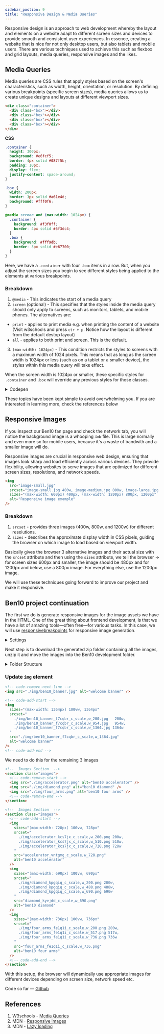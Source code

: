 ```yaml
---
sidebar_postion: 9
title: "Responsive Design & Media Queries"
---
```


Responsive design is an approach to web development whereby the layout and elements on a website adapt to different screen sizes and devices to provide smooth and consistent user experiences. In essence, creating a website that is nice for not only desktop users, but also tablets and mobile users. There are various techniques used to achieve this such as flexbox and grid layouts, media queries, responsive images and the likes.

## Media Queries

Media queries are CSS rules that apply styles based on the screen's characteristics, such as width, height, orientation, or resolution. By defining various breakpoints (specific screen sizes), media queries allows us to create unique designs and layouts at different viewport sizes.

```html
<div class="container">
  <div class="box"></div>
  <div class="box"></div>
  <div class="box"></div>
  <div class="box"></div>
</div>
```

**CSS**

```css
.container {
  height: 300px;
  background: #e6fcf5;
  border: 4px solid #087f5b;
  padding: 10px;
  display: flex;
  justify-content: space-around;
}

.box {
  width: 200px;
  border: 3px solid #a61e4d;
  background: #fff0f6;
}

@media screen and (max-width: 1024px) {
  .container {
    background: #f3f0ff;
    border: 4px solid #5f3dc4;
  }
  .box {
    background: #fff9db;
    border: 3px solid #e67700;
  }
}
```

Here, we have a `.container` with four `.box` items in a row. But, when you adjust the screen sizes you begin to see different styles being applied to the elements at various breakpoints.

### Breakdown

1. `@media` - This indicates the start of a media query
2. `screen` (optional) - This specifies that the styles inside the media query should only apply to screens, such as monitors, tablets, and mobile phones. The alternatives are:

- `print` - applies to print media e.g. when printing the content of a website (Visit w3schools and press `ctr + p`. Notice how the layout is different from the default destop layout)
- `all` - applies to both print and screen. This is the default.

3. `(max-width: 1024px)` - This condition restricts the styles to screens with a maximum width of 1024 pixels. This means that as long as the screen width is 1024px or less (such as on a tablet or a smaller device), the styles within this media query will take effect.

When the screen width is 1024px or smaller, these specific styles for `.container` and `.box` will override any previous styles for those classes.

<details>
  <summary>Codepen</summary>
  <p>
    Open the codepen editor in a separate tab and decrease the viewport width to
    see the changes.
  </p>
  <iframe
    height="600"
    style={{ width: "100%" }}
    scrolling="no"
    title="bg-image"
    src="https://codepen.io/kolawole-abdullah-solahudeen/embed/ExqdLev?default-tab=html%2Cresult&editable=true"
    frameborder="no"
    loading="lazy"
    allowtransparency="true"
    allowfullscreen="true"
  >
    See the Pen{" "}
    <a href="https://codepen.io/kolawole-abdullah-solahudeen/pen/mdNjwrX">
      bg-image
    </a>{" "}
    by Kolawole Abdullah Solahudeen (
    <a href="https://codepen.io/kolawole-abdullah-solahudeen">
      @kolawole-abdullah-solahudeen
    </a>
    ) on <a href="https://codepen.io">CodePen</a>.
  </iframe>
</details>

These topics have been kept simple to avoid overwhelming you. If you are interested in learning more, check the references below

## Responsive Images

If you inspect our Ben10 fan page and check the network tab, you will notice the background image is a whooping `4mb` file. This is large normally and even more so for mobile users, because it's a waste of bandwith and a smaller image will do.

Responsive images are crucial in responsive web design, ensuring that images look sharp and load efficiently across various devices. They provide flexibility, allowing websites to serve images that are optimized for different screen sizes, resolutions, and network speeds.

```html
<img
  src="image-small.jpg"
  srcset="image-small.jpg 400w, image-medium.jpg 800w, image-large.jpg 1200w"
  sizes="(max-width: 600px) 400px, (max-width: 1200px) 800px, 1200px"
  alt="Responsive image example"
/>
```

### Breakdown

1. `srcset` - provides three images (400w, 800w, and 1200w) for different resolutions.
2. `sizes` - describes the approximate display width in CSS pixels, guiding the browser on which image to load based on viewport width.

Basically gives the browser 3 alternative images and their actual size with the `srcset` attribute and then using the `sizes` attribute, we tell the browser -> for screen sizes 600px and smaller, the image should be 480px and for 1200px and below, use a 800px image. For everything else, use the 1200px image.

We will use these techniques going forward to improve our project and make it responsive.

## Ben10 project continuation

The first we do is generate responsive images for the image assets we have in the HTML. One of the great thing about frontend development, is that we have a lot of amazing tools—often free—for various tasks.
In this case, we will use [responsivebreakpoints](https://www.responsivebreakpoints.com/) for responsive image generation.


<details>
  <summary>Settings</summary>
  <img src={responsive_breakpoints} alt="responsive breakpoints settings" />
  <p>
    - **Max images** - The maximum number of responsive images to be geenrated
    from the original image.
  </p>
  <img src={responsive_result} alt="responsive breakpoints results" />
</details>

Next step is to download the generated zip folder containing all the images, unzip it and move the images into the Ben10 development folder.

<details>
  <summary>Folder Structure</summary>
  <img src={generated_img} alt="folder structure" />
</details>

### Update `img` element

```html title="index.html"
<!-- code-remove-next-line -->
<img src="./img/ben10_banner.jpg" alt="welcome banner" />
```

```html
<!-- code-add-start -->
<img
  sizes="(max-width: 1364px) 100vw, 1364px"
  srcset="
    ./img/ben10_banner_f7cqbr_c_scale,w_200.jpg   200w,
    ./img/ben10_banner_f7cqbr_c_scale,w_954.jpg   954w,
    ./img/ben10_banner_f7cqbr_c_scale,w_1364.jpg 1364w
  "
  src="./img/ben10_banner_f7cqbr_c_scale,w_1364.jpg"
  alt="welcome banner"
/>
<!-- code-add-end -->
```

We need to do this for the remaining 3 images

```html
<!--  Images Section  -->
<section class="images">
  <!-- code-remove-start -->
  <img src="./img/accelerator.png" alt="ben10 accelerator" />
  <img src="./img/diamond.png" alt="ben10 diamond" />
  <img src="./img/four_arms.png" alt="ben10 four arms" />
  <!-- code-remove-end -->
</section>
```

```html
<!--  Images Section  -->
<section class="images">
  <!-- code-add-start -->
  <img
    sizes="(max-width: 728px) 100vw, 728px"
    srcset="
      ./img/accelerator_kcs7jx_c_scale,w_200.png 200w,
      ./img/accelerator_kcs7jx_c_scale,w_510.png 510w,
      ./img/accelerator_kcs7jx_c_scale,w_728.png 728w
    "
    src="accelerator_vntgmg_c_scale,w_728.png"
    alt="ben10 accelerator"
  />
  <img
    sizes="(max-width: 690px) 100vw, 690px"
    srcset="
      ./img/diamond_kpgqiq_c_scale,w_200.png 200w,
      ./img/diamond_kpgqiq_c_scale,w_488.png 488w,
      ./img/diamond_kpgqiq_c_scale,w_690.png 690w
    "
    src="diamond_kyejdd_c_scale,w_690.png"
    alt="ben10 diamond"
  />
  <img
    sizes="(max-width: 736px) 100vw, 736px"
    srcset="
      ./img/four_arms_fe1q1i_c_scale,w_200.png 200w,
      ./img/four_arms_fe1q1i_c_scale,w_517.png 517w,
      ./img/four_arms_fe1q1i_c_scale,w_736.png 736w
    "
    src="four_arms_fe1q1i_c_scale,w_736.png"
    alt="ben10 four arms"
  />
  <!-- code-add-end -->
</section>
```

With this setup, the browser will dynamically use appropriate images for different devices depending on screen size, network speed etc.

Code so far — [Github](https://github.com/kasboi/ben10_project/tree/project-105.5)

## References

1. W3schools - [Media Queries](https://www.w3schools.com/css/css3_mediaqueries.asp)
2. MDN - [Responsive Images](https://developer.mozilla.org/en-US/docs/Learn/HTML/Multimedia_and_embedding/Responsive_images)
3. MDN - [Lazy loading](https://developer.mozilla.org/en-US/docs/Web/Performance/Lazy_loading)
